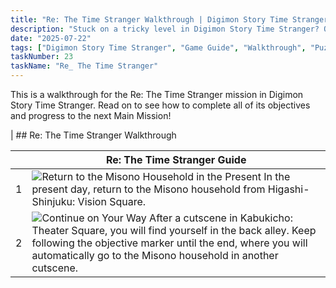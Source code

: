 ```yaml
---
title: "Re: The Time Stranger Walkthrough | Digimon Story Time Stranger"
description: "Stuck on a tricky level in Digimon Story Time Stranger? Our complete walkthrough offers expert tips, strategies, and links to level guides to help you master the art of untangling."
date: "2025-07-22"
tags: ["Digimon Story Time Stranger", "Game Guide", "Walkthrough", "Puzzle Games", "Mobile Games"]
taskNumber: 23
taskName: "Re_ The Time Stranger"
---
```


This is a walkthrough for the Re: The Time Stranger mission in Digimon Story Time Stranger. Read on to see how to complete all of its objectives and progress to the next Main Mission!

| ## Re: The Time Stranger Walkthrough

|  | Re: The Time Stranger Guide |
| --- | --- |
| 1 | ![Return to the Misono Household in the Present](/images/walkthorough/c9cbb84e39d939a0.webp) In the present day, return to the Misono household from Higashi-Shinjuku: Vision Square. |
| 2 | ![Continue on Your Way](/images/walkthorough/b756bb4dd0b2c63d.webp) After a cutscene in Kabukicho: Theater Square, you will find yourself in the back alley. Keep following the objective marker until the end, where you will automatically go to the Misono household in another cutscene. |